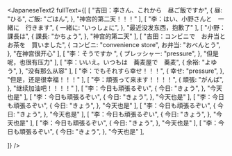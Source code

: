 

<JapaneseText2
fullText={[
    [
        "吉田：李さん、これから　昼ご飯ですか",
        {
            昼: "ひる",
            ご飯: "ごはん",
        },
        "神宫的第二天！！！"
    ],
    [
        "李：はい、小野さんと　一緒に　行きます",
        {
            一緒に: "いっしょに",
        },
        "最近没发东西，抱歉了"
    ],
    [
        "小野：課長は",
        {
            課長: "かちょう",
        },
        "神宫的第二天"
    ],
    [
        "吉田：コンビニで　お弁当と　お茶を　買いました",
        {
            コンビニ: "convenience store",
            お弁当: "おべんとう",
        },
        "在神宫很开心"
    ],
    [
        "李：そうですか ",
        {
            プレッシャー: "pressure",
        },
        "但是呢，也很有压力"
    ],
    [
        "李：いいえ。いつもは　蕎麦屋で　蕎麦",
        {
            余裕: "よゆう",
        },
        "没有那么从容"
    ],
    [
        "李：でもそれすら幸せ！！！",
        {
            幸せ: "pressure",
        },
        "但是，还是很幸福！！！"
    ], 
    [
        "李：頑張って来ます！！！！",
        {
            頑張: "がんば",
        },
        "继续加油吧！！！！"
    ],
    [
        "李：今日も頑張るぞい",
        {
            今日: "きょう",
        },
        "今天也是"
    ],
    [
        "李：今日も頑張るぞい",
        {
            今日: "きょう",
        },
        "今天也是"
    ],
    [
        "李：今日も頑張るぞい",
        {
            今日: "きょう",
        },
        "今天也是"
    ],
    [
        "李：今日も頑張るぞい",
        {
            今日: "きょう",
        },
        "今天也是"
    ],
    [
        "李：今日も頑張るぞい",
        {
            今日: "きょう",
        },
        "今天也是"
    ],
    [
        "李：今日も頑張るぞい",
        {
            今日: "きょう",
        },
        "今天也是"
    ],
    [
        "李：今日も頑張るぞい",
        {
            今日: "きょう",
        },
        "今天也是"
    ],
    
]}
/>